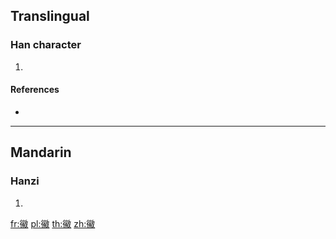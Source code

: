 {{character info/new}}
==Translingual==

===Han character===
{{Han char|rn=195|rad=魚|as=11|sn=22|four=28240|canj=HOUFK,XXHOU}}

# {{defn|Han|sort=魚11}}

====References====
* {{Han ref|kx=1476.330|dkj=46422|dj=2008.190|hdz=80017.080|uh=9C34|ud=39988|bh=F7B3|bd=63411}}

----

==Mandarin==

===Hanzi===
{{cmn-hanzi|pin=[[huī]] ([[hui1]])|wg=hui<sup>1</sup>}}

# {{defn|lang=cmn|sort=魚11}}

[[fr:鰴]]
[[pl:鰴]]
[[th:鰴]]
[[zh:鰴]]